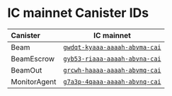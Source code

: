 # IC mainnet Canister IDs

| Canister     |                                                    IC mainnet                                                    |
| :----------- | :--------------------------------------------------------------------------------------------------------------: |
| Beam         | [`gwdqt-kyaaa-aaaah-abvma-cai`](https://a4gq6-oaaaa-aaaab-qaa4q-cai.raw.ic0.app/?id=gwdqt-kyaaa-aaaah-abvma-cai) |
| BeamEscrow   | [`gyb53-riaaa-aaaah-abvna-cai`](https://a4gq6-oaaaa-aaaab-qaa4q-cai.raw.ic0.app/?id=gyb53-riaaa-aaaah-abvna-cai) |
| BeamOut      | [`grcwh-haaaa-aaaah-abvmq-cai`](https://a4gq6-oaaaa-aaaab-qaa4q-cai.raw.ic0.app/?id=grcwh-haaaa-aaaah-abvmq-cai) |
| MonitorAgent | [`g7a3p-4qaaa-aaaah-abvnq-cai`](https://a4gq6-oaaaa-aaaab-qaa4q-cai.raw.ic0.app/?id=g7a3p-4qaaa-aaaah-abvnq-cai) |
